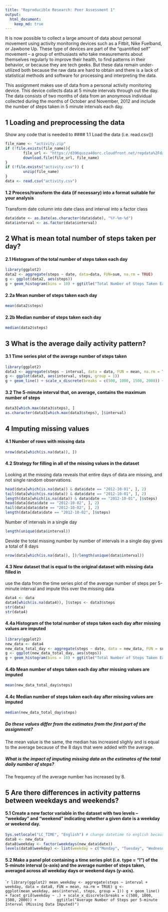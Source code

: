 ```yaml
---
title: "Reproducible Research: Peer Assessment 1"
output: 
  html_document:
    keep_md: true
---
```

It is now possible to collect a large amount of data about personal movement using activity monitoring devices such as a Fitbit, Nike Fuelband, or Jawbone Up. These type of devices are part of the "quantified self" movement -- a group of enthusiasts who take measurements about themselves regularly to improve their health, to find patterns in their behavior, or because they are tech geeks. But these data remain under-utilized both because the raw data are hard to obtain and there is a lack of statistical methods and software for processing and interpreting the data.

This assignment makes use of data from a personal activity monitoring device. This device collects data at 5 minute intervals through out the day. The data consists of two months of data from an anonymous individual collected during the months of October and November, 2012 and include the number of steps taken in 5 minute intervals each day.

## 1 Loading and preprocessing the data
Show any code that is needed to
#### 1.1 Load the data (i.e. read.csv())
```r
file_name <- "activity.zip"
if (!file.exists(file_name)){
        file_url <- "https://d396qusza40orc.cloudfront.net/repdata%2Fdata%2Factivity.zip"
        download.file(file_url, file_name)
}  
if (!file.exists("activity.csv")) { 
        unzip(file_name) 
}  
data <- read.csv("activity.csv")
```

#### 1.2 Process/transform the data (if necessary) into a format suitable for your analysis

Transform date column into date class and interval into a factor class
```r
data$date <- as.Date(as.character(data$date), "%Y-%m-%d")
data$interval <- as.factor(data$interval)
```

## 2 What is mean total number of steps taken per day?
#### 2.1 Histogram of the total number of steps taken each day
```r
library(ggplot2)
data2 <- aggregate(steps ~ date, data=data, FUN=sum, na.rm = TRUE)
g <- ggplot(data2, aes(steps))
g + geom_histogram(bins = 10) + ggtitle("Total Number of Steps Taken Each Day")
```

#### 2.2a Mean number of steps taken each day
```r
mean(data2$steps)
```

#### 2.2b Median number of steps taken each day
```r
median(data2$steps)
```

## 3 What is the average daily activity pattern?
#### 3.1 Time series plot of the average number of steps taken
```r
library(ggplot2)
data3 <- aggregate(steps ~ interval, data = data, FUN = mean, na.rm = TRUE)
g <- ggplot(data3, aes(interval, steps, group = 1))
g + geom_line() + scale_x_discrete(breaks = c(500, 1000, 1500, 2000)) + ggtitle("Time series plot of the average number of steps taken")
```

#### 3.2 The 5-minute interval that, on average, contains the maximum number of steps
```r
data3[which.max(data3$steps), ]
as.character(data3[which.max(data3$steps), ]$interval)
```

## 4 Imputing missing values
#### 4.1 Number of rows with missing data
```r
nrow(data[which(is.na(data)), ])
```

#### 4.2 Strategy for filling in all of the missing values in the dataset
Looking at the missing data reveals that entire days of data are missing, and not single random observations.
```r
head(data[which(is.na(data)) & data$date == "2012-10-01", ], 2)
tail(data[which(is.na(data)) & data$date == "2012-10-01", ], 2)
length(data[which(is.na(data)) & data$date == "2012-10-01", ]$steps)
head(data[data$date == "2012-10-02", ], 2)
tail(data[data$date == "2012-10-02", ], 2)
length(data[data$date == "2012-10-02", ]$steps)
```

Number of intervals in a single day
```r
length(unique(data$interval))
```

Devide the total missing number by number of intervals in a single day gives a total of 8 days
```r
nrow(data[which(is.na(data)), ])/length(unique(data$interval))
```

#### 4.3 New dataset that is equal to the original dataset with missing data filled in
use the data from the time series plot of the average number of steps per 5-minute interval and impute this over the missing data
```r
data4 <- data
data4[which(is.na(data4)), ]$steps <- data3$steps
str(data)
str(data4)
```

#### 4.4a Histogram of the total number of steps taken each day after missing values are imputed
```r
library(ggplot2)
new_data <- data4
new_data_total_day <- aggregate(steps ~ date, data = new_data, FUN = sum, na.rm = TRUE)
g <- ggplot(new_data_total_day, aes(steps))
g + geom_histogram(bins = 10) + ggtitle("Total Number of Steps Taken Each Day (Missing Data Imputed)")
```

#### 4.4b Mean number of steps taken each day after missing values are imputed
```r
mean(new_data_total_day$steps)
```

#### 4.4c Median number of steps taken each day after missing values are imputed
```r
median(new_data_total_day$steps)
```

##### Do these values differ from the estimates from the first part of the assignment? 
The mean value is the same, the median has increased slighly and is equal to the average because of the 8 days that were added with the average.

##### What is the impact of imputing missing data on the estimates of the total daily number of steps?
The frequency of the average number has increased by 8.

## 5 Are there differences in activity patterns between weekdays and weekends?
#### 5.1 Create a new factor variable in the dataset with two levels -- "weekday" and "weekend" indicating whether a given date is a weekday or weekend day.
```r
Sys.setlocale("LC_TIME", "English") # change datetime to english because my operating system language
data8 <- new_data
data8$weekday <- factor(weekdays(new_data$date))
levels(data8$weekday) <- list(weekday = c("Monday", "Tuesday", "Wednesday", "Thursday", "Friday"), weekend = c("Saturday", "Sunday"))
```

#### 5.2 Make a panel plot containing a time series plot (i.e. type = "l") of the 5-minute interval (x-axis) and the average number of steps taken, averaged across all weekday days or weekend days (y-axis).
````r
library(ggplot2)
mean_weekday <- aggregate(steps ~ interval + weekday, data = data8, FUN = mean, na.rm = TRUE)
g <- ggplot(mean_weekday, aes(interval, steps, group = 1))
g + geom_line() + facet_grid(weekday ~ .) + scale_x_discrete(breaks = c(500, 1000, 1500, 2000)) +
        ggtitle("Average Number of Steps per 5-minute Interval (Missing Data Imputed)")
```